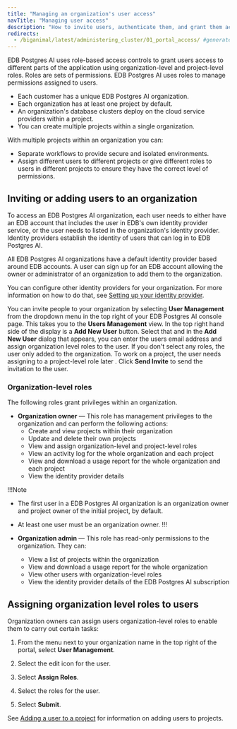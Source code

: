 ```yaml
---
title: "Managing an organization's user access"
navTitle: "Managing user access"
description: "How to invite users, authenticate them, and grant them access to EDB Postgres AI projects and organizations."
redirects:
  - /biganimal/latest/administering_cluster/01_portal_access/ #generated for BigAnimal URL path removal branch
---
```


EDB Postgres AI uses role-based access controls to grant users access to different parts of the application using organization-level and project-level roles. Roles are sets of permissions. 
EDB Postgres AI uses roles to manage permissions assigned to users.

-   Each customer has a unique EDB Postgres AI organization. 
-   Each organization has at least one project by default. 
-   An organization's database clusters deploy on the cloud service providers within a project. 
-   You can create multiple projects within a single organization.

With multiple projects within an organization you can: 

-   Separate workflows to provide secure and isolated environments. 
-   Assign different users to different projects or give different roles to users in different projects to ensure they have the correct level of permissions.

## Inviting or adding users to an organization

To access an EDB Postgres AI organization, each user needs to either have an EDB account that includes the user in EDB's own identity provider service, or the user needs to listed in the organization's identity provider. Identity providers establish the identity of users that can log in to EDB Postgres AI. 

All EDB Postgres AI organizations have a default identity provider based around EDB accounts. 
A user can sign up for an EDB account allowing the owner or administrator of an organization to add them to the organization.

You can configure other identity providers for your organization. For more information on how to do that, see [Setting up your identity provider](identity_provider/).

You can invite people to your organization by selecting **User Management** from the dropdown menu in the top right of your EDB Postgres AI console page. This takes you to the **Users Management** view. In the top right hand side of the display is a **Add New User** button. Select that and in the **Add New User** dialog that appears, you can enter the users email address and assign organization level roles to the user. If you don't select any roles, the user only added to the organization. To work on a project, the user needs assigning to a project-level role later . Click **Send Invite** to send the invitation to the user.

### Organization-level roles

The following roles grant privileges within an organization.

-   **Organization owner** — This role has management privileges to the organization and can perform the following actions:
    -   Create and view projects within their organization
    -   Update and delete their own projects
    -   View and assign organization-level and project-level roles 
    -   View an activity log for the whole organization and each project
    -   View and download a usage report for the whole organization and each project
    -   View the identity provider details

!!!Note

-   The first user in a EDB Postgres AI organization is an organization owner and project owner of the initial project, by default. 
-   At least one user must be an organization owner. 
!!!

-   **Organization admin** — This role has read-only permissions to the organization. They can:
    -   View a list of projects within the organization
    -   View and download a usage report for the whole organization 
    -   View other users with organization-level roles
    -   View the identity provider details of the EDB Postgres AI subscription

## Assigning organization level roles to users

Organization owners can assign users organization-level roles to enable them to carry out certain tasks:

1.  From the menu next to your organization name in the top right of the portal, select **User Management**.

2.  Select the edit icon for the user.

3.  Select **Assign Roles**.

4.  Select the roles for the user.

5.  Select **Submit**.

See [Adding a user to a project](/edb-postgres-ai/console/using/projects/users/#adding-a-user-to-a-project) for information on adding users to projects.
